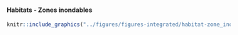 #### Habitats - Zones inondables {-}


<!-- -------------------------------------------------- -->

```r
knitr::include_graphics("../figures/figures-integrated/habitat-zone_inondable.png")
```

<br>
